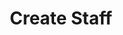 ---
title: "Create Staff"
openapi: "POST /staffs"
description: "Creates a new booking in the system."
---